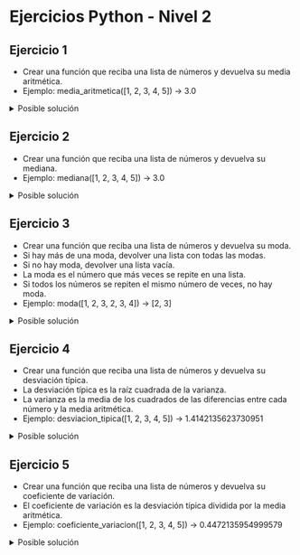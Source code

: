# Ejercicios Python - Nivel 2

## Ejercicio 1

- Crear una función que reciba una lista de números y devuelva su media aritmética.
- Ejemplo: media_aritmetica([1, 2, 3, 4, 5]) -> 3.0

<details>
<summary>Posible solución</summary>

```python
def media_aritmetica(lista):
    return sum(lista) / len(lista)
```
</details>

## Ejercicio 2

- Crear una función que reciba una lista de números y devuelva su mediana.
- Ejemplo: mediana([1, 2, 3, 4, 5]) -> 3.0

<details>
<summary>Posible solución</summary>

```python
def mediana(lista):
    lista_ordenada = sorted(lista)
    n = len(lista_ordenada)
    if n % 2 == 0:
        return (lista_ordenada[n // 2 - 1] + lista_ordenada[n // 2]) / 2
    else:
        return lista_ordenada[n // 2]
```
</details>

## Ejercicio 3

- Crear una función que reciba una lista de números y devuelva su moda.
- Si hay más de una moda, devolver una lista con todas las modas.
- Si no hay moda, devolver una lista vacía.
- La moda es el número que más veces se repite en una lista.
- Si todos los números se repiten el mismo número de veces, no hay moda.
- Ejemplo: moda([1, 2, 3, 2, 3, 4]) -> [2, 3]

<details>
<summary>Posible solución</summary>

```python
def moda(lista):
    frecuencias = {}
    for numero in lista:
        if numero in frecuencias:
            frecuencias[numero] += 1
        else:
            frecuencias[numero] = 1
    max_frecuencia = max(frecuencias.values())
    modas = [numero for numero, frecuencia in frecuencias.items() if frecuencia == max_frecuencia]
    return modas if len(modas) > 1 else modas[0] if modas else []
```
</details>

## Ejercicio 4

- Crear una función que reciba una lista de números y devuelva su desviación típica.
- La desviación típica es la raíz cuadrada de la varianza.
- La varianza es la media de los cuadrados de las diferencias entre cada número y la media aritmética.
- Ejemplo: desviacion_tipica([1, 2, 3, 4, 5]) -> 1.4142135623730951

<details>
<summary>Posible solución</summary>

```python
def desviacion_tipica(lista):
    media = sum(lista) / len(lista)
    varianza = sum((numero - media) ** 2 for numero in lista) / len(lista)
    return varianza ** 0.5
```
</details>

## Ejercicio 5

- Crear una función que reciba una lista de números y devuelva su coeficiente de variación.
- El coeficiente de variación es la desviación típica dividida por la media aritmética.
- Ejemplo: coeficiente_variacion([1, 2, 3, 4, 5]) -> 0.4472135954999579

<details>
<summary>Posible solución</summary>

```python
def coeficiente_variacion(lista):
    media = sum(lista) / len(lista)
    desviacion_tipica = sum((numero - media) ** 2 for numero in lista) / len(lista) ** 0.5
    return desviacion_tipica / media
```
</details>